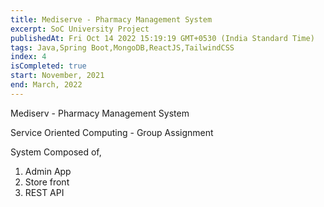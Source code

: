 ```yaml
---
title: Mediserve - Pharmacy Management System
excerpt: SoC University Project
publishedAt: Fri Oct 14 2022 15:19:19 GMT+0530 (India Standard Time)
tags: Java,Spring Boot,MongoDB,ReactJS,TailwindCSS
index: 4
isCompleted: true
start: November, 2021
end: March, 2022
---
```


Mediserv - Pharmacy Management System

Service Oriented Computing - Group Assignment

System Composed of,

1. Admin App
2. Store front
3. REST API
